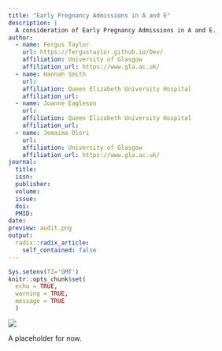 ```yaml
---
title: "Early Pregnancy Admissions in A and E"
description: |
  A consideration of Early Pregnancy Admissions in A and E.
author:
  - name: Fergus Taylor 
    url: https://fergustaylor.github.io/Dev/
    affiliation: University of Glasgow
    affiliation_url: https://www.gla.ac.uk/
  - name: Hannah Smith 
    url: 
    affiliation: Queen Elizabeth University Hospital
    affiliation_url: 
  - name: Joanne Eagleson 
    url: 
    affiliation: Queen Elizabeth University Hospital
    affiliation_url: 
  - name: Jemaima Olori
    url: 
    affiliation: University of Glasgow
    affiliation_url: https://www.gla.ac.uk/
journal: 
  title: 
  issn: 
  publisher: 
  volume: 
  issue: 
  doi: 
  PMID: 
date: 
preview: audit.png
output:
  radix::radix_article:
    self_contained: false
---
```


```r
Sys.setenv(TZ='GMT')
knitr::opts_chunk$set(
  echo = TRUE,
  warning = TRUE,
  message = TRUE
  )
```

![](audit.png)

A placeholder for now.
